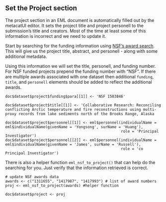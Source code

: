 ## Set the Project section 

The project section in an EML document is automatically filled out by the metacatUI editor. It sets the project title and project personell to the submission's title and creators.  Most of the time at least some of this information is incorrect and we need to update it.  

Start by searching for the funding information using <a href = 'https://www.nsf.gov/awardsearch/' target='_blank'>NSF's award search</a>. This will give us the project title, abstract, and personell - along with some additional metadata.  

Using this information we will set the title, personell, and funding number. For NSF funded projects prepend the funding number with "NSF". If there are multiple awards associated with one dataset then additional `funding`, `title`, and `personell` elements should be added to reflect the additional awards.    


```
doc$dataset$project$funding$para[[1]] <- 'NSF 1503846'

doc$dataset$project$title[[1]] <- 'Collaborative Research: Reconciling conflicting Arctic temperature and fire reconstructions using multi-proxy records from lake sediments north of the Brooks Range, Alaska

doc$dataset$project$personnel[[1]] <- eml$personnel(individualName = eml$individualName(givenName = 'Yongsong', surName = 'Huang'),
                                                    role = 'Principal Investigator')
doc$dataset$project$personnel[[2]] <- eml$personnel(individualName = eml$individualName(givenName = 'James', surName = 'Russell'),
                                                    role = 'co Principal Investigator')
```

There is also a helper function `eml_nsf_to_project()` that can help do the searching for you. Just verify that the information retrieved is correct.
```
# update NSF awards data
awards <- c("1311655", "1417987", "1417993") # list of award numbers
proj <- eml_nsf_to_project(awards) #helper function

doc$dataset$project <- proj
```
